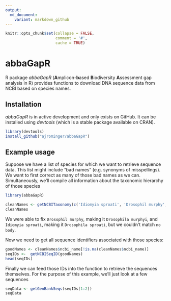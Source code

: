 ```yaml
---
output:
  md_document:
    variant: markdown_github
---
```


<!-- README.md is generated from README.Rmd. Please edit that file -->

```r
knitr::opts_chunk$set(collapse = FALSE, 
                      comment = '#', 
                      cache = TRUE)
```


# abbaGapR

R package *abbaGapR* (**A**mplicon-**b**ased **B**iodiversity **A**ssessment gap analysis in R) provides functions to download DNA sequence data from NCBI based on species names.


## Installation

*abbaGapR* is in active development and only exists on GitHub.  It can be installed using *devtools* (which is a stable package available on CRAN).

```r
library(devtools)
install_github("ajrominger/abbaGapR")
```


## Example usage

Suppose we have a list of species for which we want to retrieve sequence data. This list might include "bad names" (e.g. synonyms of misspellings).  We want to first correct as many of those bad names as we can.  Simultaneously, we'll compile all information about the taxonomic hierarchy of those species

```r
library(abbaGapR)

cleanNames <- getNCBITaxonomy(c('Idiomyia sproati', 'Drosophil murphy', 'no body'))
cleanNames
```

We were able to fix `Drosophil murphy`, making it `Drosophila murphyi`, and `Idiomyia sproati`, making it `Drosophila sproati`, but we couldn't match `no body`.

Now we need to get all sequence identifiers associated with those species:

```r
goodNames <- cleanNames$ncbi_name[!is.na(cleanNames$ncbi_name)]
seqIDs <-  getNCBISeqID(goodNames)
head(seqIDs)
```

Finally we can feed those IDs into the function to retrieve the sequences themselves. For the purpose of this example, we'll just look at a few sequences

```r
seqData <- getGenBankSeqs(seqIDs[1:2])
seqData
```




